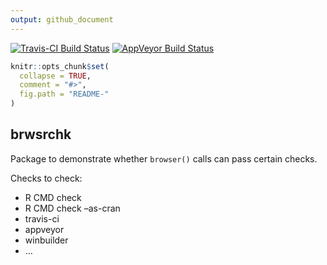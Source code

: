 ```yaml
---
output: github_document
---
```


[![Travis-CI Build Status](https://travis-ci.org/mdsumner/brwsrchk.svg?branch=master)](https://travis-ci.org/mdsumner/brwsrchk)
[![AppVeyor Build Status](https://ci.appveyor.com/api/projects/status/github/mdsumner/brwsrchk?branch=master&svg=true)](https://ci.appveyor.com/project/mdsumner/brwsrchk)

<!-- README.md is generated from README.Rmd. Please edit that file -->

```r
knitr::opts_chunk$set(
  collapse = TRUE,
  comment = "#>",
  fig.path = "README-"
)
```

## brwsrchk

Package to demonstrate whether `browser()` calls can pass certain checks. 

Checks to check: 

* R CMD check
* R CMD check --as-cran
* travis-ci
* appveyor
* winbuilder
* ...

